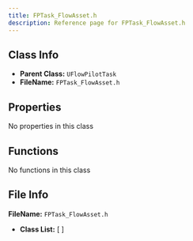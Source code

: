 ```yaml
---
title: FPTask_FlowAsset.h
description: Reference page for FPTask_FlowAsset.h
---
```


## Class Info
- __Parent Class:__ `UFlowPilotTask`
- __FileName:__ `FPTask_FlowAsset.h`

## Properties

No properties in this class

## Functions

No functions in this class

## File Info

__FileName:__ `FPTask_FlowAsset.h`
- __Class List:__ 
[  ]
